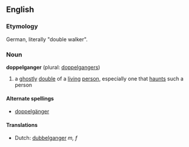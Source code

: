 ==English==
===Etymology===
German, literally "double walker".

===Noun===
{{wikipedia}}
'''doppelganger''' (plural: [[doppelgangers]])

# a [[ghostly]] [[double]] of a [[living]] [[person]], especially one that [[haunt]]s such a person
{{seeCites}}

====Alternate spellings====
*[[doppelgänger]]

====Translations====
*Dutch: [[dubbelganger]] ''m, f''